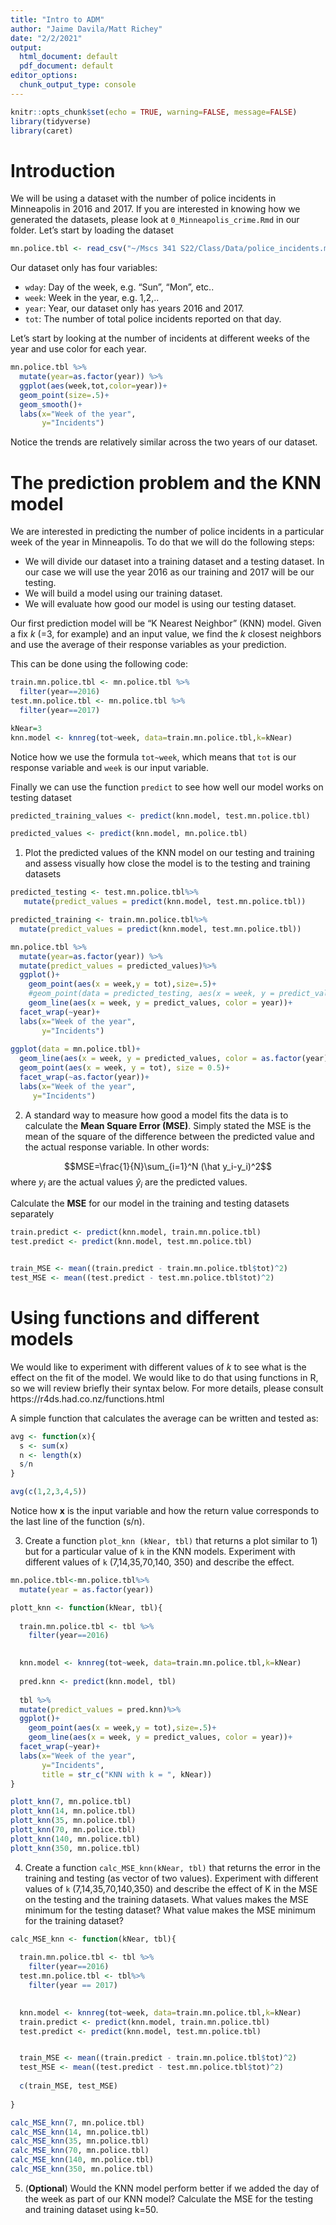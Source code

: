 ```yaml
---
title: "Intro to ADM"
author: "Jaime Davila/Matt Richey"
date: "2/2/2021"
output:
  html_document: default
  pdf_document: default
editor_options:
  chunk_output_type: console
---
```


```r
knitr::opts_chunk$set(echo = TRUE, warning=FALSE, message=FALSE)
library(tidyverse)
library(caret)
```

# Introduction

We will be using a dataset with the number of police incidents in Minneapolis in 2016 and 2017. If you are interested in knowing how we generated the datasets, please look at `0_Minneapolis_crime.Rmd` in our folder. Let's start by loading the dataset

```r
mn.police.tbl <- read_csv("~/Mscs 341 S22/Class/Data/police_incidents.mn.csv") 
```

Our dataset only has four variables:

* `wday`: Day of the week, e.g. "Sun", "Mon", etc..
* `week`: Week in the year, e.g. 1,2,..
* `year`: Year, our dataset only has years 2016 and 2017.
* `tot`: The number of total police incidents reported on that day.

Let's start by looking at the number of incidents at different weeks of the year and use color for each year.

```r
mn.police.tbl %>%
  mutate(year=as.factor(year)) %>%
  ggplot(aes(week,tot,color=year))+
  geom_point(size=.5)+
  geom_smooth()+
  labs(x="Week of the year",
       y="Incidents")
```

Notice the trends are relatively similar across the two years of our dataset.

# The prediction problem and the KNN model

We are interested in predicting the number of police incidents in a particular week of the year in Minneapolis. To do that we will do the following steps:

* We will divide our dataset into a training dataset and a testing dataset. In our case we will use the year 2016 as our training and 2017 will be our testing.
* We will build a model using our training dataset.
* We will evaluate how good our model is using our testing dataset.

Our first prediction model will be "K Nearest Neighbor" (KNN) model. Given a fix $k$ (=3, for example) and an input value, we find the $k$ closest neighbors and use the average of their response variables as your prediction.

This can be done using the following code:

```r
train.mn.police.tbl <- mn.police.tbl %>%
  filter(year==2016)
test.mn.police.tbl <- mn.police.tbl %>%
  filter(year==2017)

kNear=3
knn.model <- knnreg(tot~week, data=train.mn.police.tbl,k=kNear)
```

Notice how we use the formula `tot~week`, which means that `tot` is our response variable and `week` is our input variable.

Finally we can use the function `predict` to see how well our model works on testing dataset

```r
predicted_training_values <- predict(knn.model, test.mn.police.tbl)

predicted_values <- predict(knn.model, mn.police.tbl)
```

1. Plot the predicted values of the KNN model on our testing and training and assess visually how close the model is to the testing and training datasets

```r
predicted_testing <- test.mn.police.tbl%>%
   mutate(predict_values = predict(knn.model, test.mn.police.tbl))

predicted_training <- train.mn.police.tbl%>%
  mutate(predict_values = predict(knn.model, test.mn.police.tbl))

mn.police.tbl %>%
  mutate(year=as.factor(year)) %>%
  mutate(predict_values = predicted_values)%>%
  ggplot()+
    geom_point(aes(x = week,y = tot),size=.5)+
    #geom_point(data = predicted_testing, aes(x = week, y = predict_values), color = "green")+
    geom_line(aes(x = week, y = predict_values, color = year))+
  facet_wrap(~year)+
  labs(x="Week of the year",
       y="Incidents")
  
ggplot(data = mn.police.tbl)+
  geom_line(aes(x = week, y = predicted_values, color = as.factor(year)))+
  geom_point(aes(x = week, y = tot), size = 0.5)+
  facet_wrap(~as.factor(year))+
  labs(x="Week of the year",
     y="Incidents")
```



2. A standard way to measure how good a model fits the data is to calculate the **Mean Square Error (MSE)**. Simply stated the MSE is the mean of the square of the difference between the predicted value and the actual response variable. In other words:

$$MSE=\frac{1}{N}\sum_{i=1}^N (\hat y_i-y_i)^2$$
where $y_i$ are the actual values $\hat y_i$ are the predicted values. 

Calculate the **MSE** for our model in the training and testing datasets separately

```r
train.predict <- predict(knn.model, train.mn.police.tbl)
test.predict <- predict(knn.model, test.mn.police.tbl)


train_MSE <- mean((train.predict - train.mn.police.tbl$tot)^2)
test_MSE <- mean((test.predict - test.mn.police.tbl$tot)^2)

```



# Using functions and different models

We would like to experiment with different values of $k$ to see what is the effect on the fit of the model. We would like to do that using functions in R, so we will review briefly their syntax below. For more details, please consult https://r4ds.had.co.nz/functions.html

A simple function that calculates the average can be written and tested as:

```r
avg <- function(x){
  s <- sum(x)
  n <- length(x)
  s/n
}

avg(c(1,2,3,4,5))
```

Notice how **x** is the input variable and how the return value corresponds to the last line of the function (s/n).

3. Create a function `plot_knn (kNear, tbl)` that returns a plot similar to 1) but for a particular value of `k` in the KNN models. Experiment with different values of `k` (7,14,35,70,140, 350) and describe the effect.


```r
mn.police.tbl<-mn.police.tbl%>%
  mutate(year = as.factor(year))

plott_knn <- function(kNear, tbl){
  
  train.mn.police.tbl <- tbl %>%
    filter(year==2016)

  
  knn.model <- knnreg(tot~week, data=train.mn.police.tbl,k=kNear)
  
  pred.knn <- predict(knn.model, tbl)
  
  tbl %>%
  mutate(predict_values = pred.knn)%>%
  ggplot()+
    geom_point(aes(x = week,y = tot),size=.5)+
    geom_line(aes(x = week, y = predict_values, color = year))+
  facet_wrap(~year)+
  labs(x="Week of the year",
       y="Incidents", 
       title = str_c("KNN with k = ", kNear))
}

plott_knn(7, mn.police.tbl)
plott_knn(14, mn.police.tbl)
plott_knn(35, mn.police.tbl)
plott_knn(70, mn.police.tbl)
plott_knn(140, mn.police.tbl)
plott_knn(350, mn.police.tbl)


```



4. Create a function `calc_MSE_knn(kNear, tbl)` that returns the error in the training and testing (as vector of two values). Experiment with different values of `k` (7,14,35,70,140,350) and describe the effect of K in the MSE on the testing and the training datasets. What values makes the MSE minimum for the testing dataset? What value makes the MSE minimum for the training dataset?


```r

calc_MSE_knn <- function(kNear, tbl){
  
  train.mn.police.tbl <- tbl %>%
    filter(year==2016)
  test.mn.police.tbl <- tbl%>%
    filter(year == 2017)

  
  knn.model <- knnreg(tot~week, data=train.mn.police.tbl,k=kNear)
  train.predict <- predict(knn.model, train.mn.police.tbl)
  test.predict <- predict(knn.model, test.mn.police.tbl)


  train_MSE <- mean((train.predict - train.mn.police.tbl$tot)^2)
  test_MSE <- mean((test.predict - test.mn.police.tbl$tot)^2)
  
  c(train_MSE, test_MSE)
  
}

calc_MSE_knn(7, mn.police.tbl)
calc_MSE_knn(14, mn.police.tbl)
calc_MSE_knn(35, mn.police.tbl)
calc_MSE_knn(70, mn.police.tbl)
calc_MSE_knn(140, mn.police.tbl)
calc_MSE_knn(350, mn.police.tbl)


```



5. (**Optional**) Would the KNN model perform better if we added the day of the week as part of our KNN model? Calculate the MSE for the testing and training dataset using k=50.

